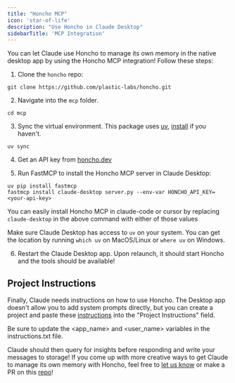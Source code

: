 ```yaml
---
title: "Honcho MCP"
icon: 'star-of-life'
description: "Use Honcho in Claude Desktop"
sidebarTitle: 'MCP Integration'
---
```


You can let Claude use Honcho to manage its own memory in the native desktop app by using the Honcho MCP integration! Follow these steps:

1. Clone the `honcho` repo:

```
git clone https://github.com/plastic-labs/honcho.git
```

2. Navigate into the `mcp` folder.

```
cd mcp
```

3. Sync the virtual environment. This package uses [uv](https://docs.astral.sh/uv/), [install](https://docs.astral.sh/uv/#installation) if you haven't.

```
uv sync
```

4. Get an API key from [honcho.dev](https://app.honcho.dev)

5. Run FastMCP to install the Honcho MCP server in Claude Desktop:

```
uv pip install fastmcp
fastmcp install claude-desktop server.py --env-var HONCHO_API_KEY=<your-api-key>
```

<Note>You can easily install Honcho MCP in claude-code or cursor by replacing `claude-desktop` in the above command with either of those values</Note>

<Warning>Make sure Claude Desktop has access to `uv` on your system. You can get the location by running `which uv` on MacOS/Linux or `where uv` on Windows.</Warning>

6. Restart the Claude Desktop app. Upon relaunch, it should start Honcho and the tools should be available!

## Project Instructions

Finally, Claude needs instructions on how to use Honcho. The Desktop app doesn't allow you to add system prompts directly, but you can create a project and paste these [instructions](https://github.com/plastic-labs/honcho-mcp/blob/main/instructions.txt) into the "Project Instructions" field.

<Note>Be sure to update the \<app_name\> and \<user_name\> variables in the instructions.txt file.</Note>

Claude should then query for insights before responding and write your messages to storage! If you come up with more creative ways to get Claude to manage its own memory with Honcho, feel free to [let us know](https://discord.gg/plasticlabs) or make a PR on this [repo](https://github.com/plastic-labs/honcho-mcp/tree/main)!
